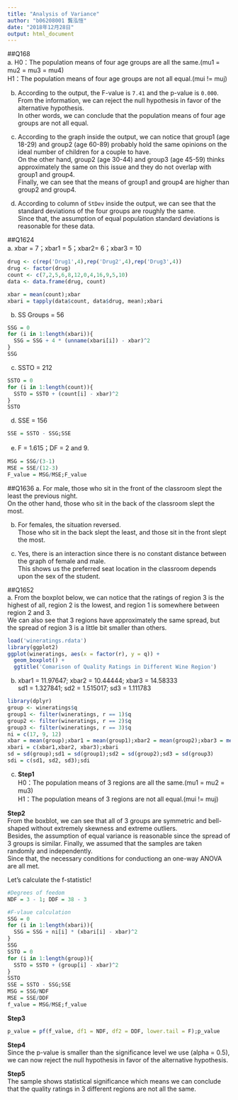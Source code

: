 ```yaml
---
title: "Analysis of Variance"
author: "b06208001 龔泓愷"
date: "2018年12月28日"
output: html_document
---
```

##Q168    
a. H0：The population means of four age groups are all the same.(mu1 = mu2 = mu3 = mu4)    
H1：The population means of four age groups are not all equal.(mui != muj)    

b. According to the output, the F-value is `7.41` and the p-value is `0.000`.   
From the information, we can reject the null hypothesis in favor of the alternative hypothesis.     
In other words, we can conclude that the population means of four age groups are not all equal.   

c. According to the graph inside the output, we can notice that group1 (age 18-29) and group2 (age 60-89) probably hold the same opinions on the ideal number of children for a couple to have.    
On the other hand, group2 (age 30-44) and group3 (age 45-59) thinks approximately the same on this issue and they do not overlap with group1 and group4.   
Finally, we can see that the means of group1 and group4 are higher than group2 and group4.   

d. According to column of `StDev` inside the output, we can see that the standard deviations of the four groups are roughly the same.     
Since that, the assumption of equal population standard deviations is reasonable for these data.   

##Q1624   
a. xbar = 7；xbar1 = 5；xbar2= 6；xbar3 = 10    
```r
drug <- c(rep('Drug1',4),rep('Drug2',4),rep('Drug3',4))
drug <- factor(drug)
count <- c(7,2,5,6,8,12,0,4,16,9,5,10)
data <- data.frame(drug, count)

xbar = mean(count);xbar
xbari = tapply(data$count, data$drug, mean);xbari
```

b. SS Groups = 56
```r
SSG = 0
for (i in 1:length(xbari)){
  SSG = SSG + 4 * (unname(xbari[i]) - xbar)^2
}
SSG
```

c. SSTO = 212
```r
SSTO = 0
for (i in 1:length(count)){
  SSTO = SSTO + (count[i] - xbar)^2
}
SSTO
```

d. SSE = 156
```r
SSE = SSTO - SSG;SSE
```

e. F = 1.615；DF = 2 and 9.   
```r
MSG = SSG/(3-1)
MSE = SSE/(12-3)
F_value = MSG/MSE;F_value
```

##Q1636
a. For male, those who sit in the front of the classroom slept the least the previous night.    
On the other hand, those who sit in the back of the classroom slept the most.   

b. For females, the situation reversed.   
Those who sit in the back slept the least, and those sit in the front slept the most.   

c. Yes, there is an interaction since there is no constant distance between the graph of female and male.    
This shows us the preferred seat location in the classroom depends upon the sex of the student.   

##Q1652   
a. From the boxplot below, we can notice that the ratings of region 3 is the highest of all, region 2 is the lowest, and region 1 is somewhere between region 2 and 3.    
We can also see that 3 regions have approximately the same spread, but the spread of region 3 is a little bit smaller than others.
```r
load('wineratings.rdata')
library(ggplot2)
ggplot(wineratings, aes(x = factor(r), y = q)) +
  geom_boxplot() +
  ggtitle('Comarison of Quality Ratings in Different Wine Region')
```

b. xbar1 = 11.97647; xbar2 = 10.44444; xbar3 = 14.58333   
sd1 = 1.327841; sd2 = 1.515017; sd3 = 1.111783    
```r
library(dplyr)
group <- wineratings$q
group1 <- filter(wineratings, r == 1)$q
group2 <- filter(wineratings, r == 2)$q
group3 <- filter(wineratings, r == 3)$q
ni = c(17, 9, 12)
xbar = mean(group);xbar1 = mean(group1);xbar2 = mean(group2);xbar3 = mean(group3)
xbari = c(xbar1,xbar2, xbar3);xbari
sd = sd(group);sd1 = sd(group1);sd2 = sd(group2);sd3 = sd(group3)
sdi = c(sd1, sd2, sd3);sdi
```

c. 
**Step1**   
H0：The population means of 3 regions are all the same.(mu1 = mu2 = mu3)    
H1：The population means of 3 regions are not all equal.(mui != muj)  

**Step2**   
From the boxblot, we can see that all of 3 groups are symmetric and bell-shaped without extremely skewness and extreme outliers.  
Besides, the assumption of equal variance is reasonable since the spread of 3 groups is similar. 
Finally, we assumed that the samples are taken randomly and independently.    
Since that, the necessary conditions for conductiong an one-way ANOVA are all met.   

Let's calculate the f-statistic!    
```r
#Degrees of feedom
NDF = 3 - 1; DDF = 38 - 3

#F-vlaue calculation
SSG = 0
for (i in 1:length(xbari)){
  SSG = SSG + ni[i] * (xbari[i] - xbar)^2
}
SSG
SSTO = 0
for (i in 1:length(group)){
  SSTO = SSTO + (group[i] - xbar)^2
}
SSTO
SSE = SSTO - SSG;SSE
MSG = SSG/NDF
MSE = SSE/DDF
f_value = MSG/MSE;f_value
```

**Step3**
```r
p_value = pf(f_value, df1 = NDF, df2 = DDF, lower.tail = F);p_value
```

**Step4**   
Since the p-value is smaller than the significance level we use (alpha = 0.5), we can now reject the null hypothesis in favor of the alternative hypothesis.    

**Step5**   
The sample shows statistical significance which means we can conclude that the quality ratings in 3 different regions are not all the same.

